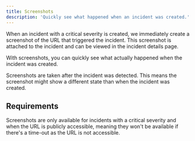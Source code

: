 ```yaml
---
title: Screenshots
description: 'Quickly see what happened when an incident was created.'
---
```


When an incident with a critical severity is created, we immediately create a screenshot of the URL that triggered the incident. This screenshot is attached to the incident and can be viewed in the incident details page.

With screenshots, you can quickly see what actually happened when the incident was created.

<Info>
    Screenshots are taken after the incident was detected. This means the screenshot might show a different state than when the incident was created.
</Info>

## Requirements

Screenshots are only available for incidents with a critical severity and when the URL is publicly accessible, meaning they won't be available if there's a time-out as the URL is not accessible.
